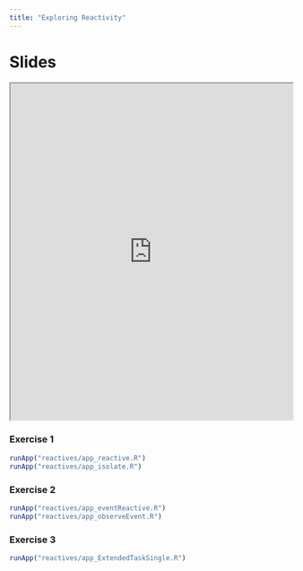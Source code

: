 ```yaml
---
title: "Exploring Reactivity"
---
```


# Slides

<iframe style="height:600px; width:100%" src="http://localhost/ressources/pdf/R-Intro.pdf"></iframe>

### Exercise 1

```r
runApp("reactives/app_reactive.R")
runApp("reactives/app_isolate.R")
```

### Exercise 2

```r
runApp("reactives/app_eventReactive.R")
runApp("reactives/app_observeEvent.R")
```

### Exercise 3

```r
runApp("reactives/app_ExtendedTaskSingle.R")
```
